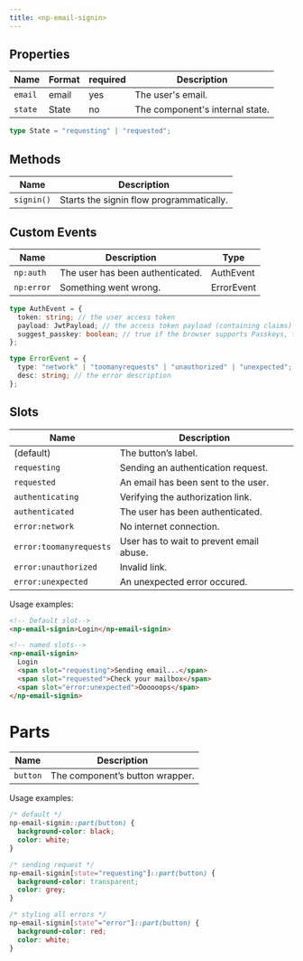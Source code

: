 ```yaml
---
title: <np-email-signin>
---
```


## Properties

| Name    | Format | required | Description                     |
| ------- | ------ | -------- | ------------------------------- |
| `email` | email  | yes      | The user's email.               |
| `state` | State  | no       | The component's internal state. |

```ts
type State = "requesting" | "requested";
```

## Methods

| Name       | Description                              |
| ---------- | ---------------------------------------- |
| `signin()` | Starts the signin flow programmatically. |

## Custom Events

| Name       | Description                      | Type       |
| ---------- | -------------------------------- | ---------- |
| `np:auth`  | The user has been authenticated. | AuthEvent  |
| `np:error` | Something went wrong.            | ErrorEvent |

```ts
type AuthEvent = {
  token: string; // the user access token
  payload: JwtPayload; // the access token payload (containing claims)
  suggest_passkey: boolean; // true if the browser supports Passkeys, false otherwise.
};

type ErrorEvent = {
  type: "network" | "toomanyrequests" | "unauthorized" | "unexpected"; // the error code
  desc: string; // the error description
};
```

## Slots

| Name                    | Description                              |
| ----------------------- | ---------------------------------------- |
| (default)               | The button’s label.                      |
| `requesting`            | Sending an authentication request.       |
| `requested`             | An email has been sent to the user.      |
| `authenticating`        | Verifying the authorization link.        |
| `authenticated`         | The user has been authenticated.         |
| `error:network`         | No internet connection.                  |
| `error:toomanyrequests` | User has to wait to prevent email abuse. |
| `error:unauthorized`    | Invalid link.                            |
| `error:unexpected`      | An unexpected error occured.             |

Usage examples:

```html
<!-- Default slot-->
<np-email-signin>Login</np-email-signin>

<!-- named slots-->
<np-email-signin>
  Login
  <span slot="requesting">Sending email...</span>
  <span slot="requested">Check your mailbox</span>
  <span slot="error:unexpected">Oooooops</span>
</np-email-signin>
```

# Parts

| Name     | Description                     |
| -------- | ------------------------------- |
| `button` | The component’s button wrapper. |

Usage examples:

```css
/* default */
np-email-signin::part(button) {
  background-color: black;
  color: white;
}

/* sending request */
np-email-signin[state="requesting"]::part(button) {
  background-color: transparent;
  color: grey;
}

/* styling all errors */
np-email-signin[state^="error"]::part(button) {
  background-color: red;
  color: white;
}
```

```

```
